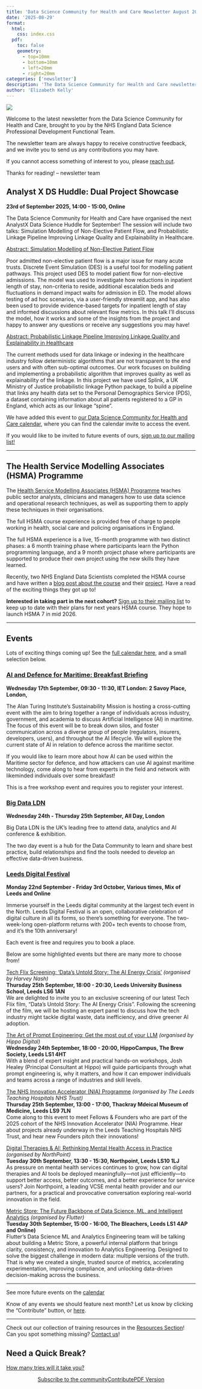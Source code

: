 ```yaml
---
title: 'Data Science Community for Health and Care Newsletter August 2025'
date: '2025-08-29'
format:
  html:
    css: index.css
  pdf:
    toc: false
    geometry: 
      - top=10mm
      - bottom=10mm
      - left=20mm
      - right=20mm
categories: ['newsletter']
description: 'The Data Science Community for Health and Care newsletter for August 2025'
author: 'Elizabeth Kelly'
---
```


![](../../images/banner_august.png)

Welcome to the latest newsletter from the Data Science Community for Health and Care, brought to you by the NHS England Data Science Professional Development Functional Team. 

The newsletter team are always happy to receive constructive feedback, and we invite you to send us any contributions you may have. 

If you cannot access something of interest to you, please [reach out](https://github.com/nhsengland/datascience-pd-newsletter/issues/new){target="_blank"}. 

Thanks for reading! – newsletter team

<div class="section-heading">
# Analyst X DS Huddle: Dual Project Showcase 
</div>
**23rd of September 2025, 14:00 - 15:00, Online**

The Data Science Community for Health and Care have organised the next AnalystX Data Science Huddle for September! The session will include two talks: Simulation Modelling of Non-Elective Patient Flow, and Probabilistic Linkage Pipeline Improving Linkage Quality and Explainability in Healthcare. 

<u>Abstract: Simulation Modelling of Non-Elective Patient Flow</u>

Poor admitted non-elective patient flow is a major issue for many acute trusts. Discrete Event Simulation (DES) is a useful tool for modelling patient pathways. This project used DES to model patient flow for non-elective admissions. The model was used to investigate how reductions in inpatient length of stay, non-criteria to reside, additional escalation beds and fluctuations in demand impact waits for admission in ED. The model allows testing of ad hoc scenarios, via a user-friendly streamlit app, and has also been used to provide evidence-based targets for inpatient length of stay and informed discussions about relevant flow metrics. In this talk I'll discuss the model, how it works and some of the insights from the project and happy to answer any questions or receive any suggestions you may have!

<u>Abstract: Probabilistic Linkage Pipeline Improving Linkage Quality and Explainability in Healthcare</u>

The current methods used for data linkage or indexing in the healthcare industry follow deterministic algorithms that are not transparent to the end users and with often sub-optimal outcomes. Our work focuses on building and implementing a probabilistic algorithm that improves quality as well as explainability of the linkage. In this project we have used Splink, a UK Ministry of Justice probabilistic linkage Python package, to build a pipeline that links any health data set to the Personal Demographics Service (PDS), a dataset containing information about all patients registered to a GP in England, which acts as our linkage “spine”.


We have added this event to [our Data Science Community for Health and Care calendar](https://future.nhs.uk/DataAnalytics/view?objectID=1253649){target="_blank"}, where you can find the calendar invite to access the event.

If you would like to be invited to future events of ours, [sign up to our mailing list!](https://forms.office.com/pages/responsepage.aspx?id=slTDN7CF9UeyIge0jXdO48pr_29hyJFKpCZ7SYYvjeFUNUVPMUk0STlDRlJMNklIWEI3V0NZVTZXVS4u&route=shorturl){target="_blank"}  

___

<div class="section-heading">
# The Health Service Modelling Associates (HSMA) Programme
</div>

The [Health Service Modelling Associates (HSMA) Programme](https://hsma.co.uk/){target="_blank"} teaches public sector analysts, clinicians and managers how to use data science and operational research techniques, as well as supporting them to apply these techniques in their organisations.

The full HSMA course experience is provided free of charge to people working in health, social care and policing organisations in England.

The full HSMA experience is a live, 15-month programme with two distinct phases: a 6 month training phase where participants learn the Python programming language, and a 9 month project phase where participants are supported to produce their own project using the new skills they have learned.  

Recently, two NHS England Data Scientists completed the HSMA course and have written a [blog post about the course](https://nhsengland.github.io/datascience/articles/2025/06/27/hsma-waiting-lists/){target="_blank"} and their [project](https://nhsengland.github.io/datascience/our_work/hsma-wlmds/){target="_blank"}. Have a read of the exciting things they got up to!  

**Interested in taking part in the next cohort?** [Sign up to their mailing list](https://hsma.co.uk/#:~:text=If%20you%20are%20interested%20in%20being%20kept%20up%20to%20date%20with%20our%20plans%20for%20the%20next%20round%20of%20HSMA%20via%20our%20mailing%20list%2C%20please%20drop%20us%20an%20email.){target="_blank"} to keep up to date with their plans for next years HSMA course. They hope to launch HSMA 7 in mid 2026.    

___

<div class="section-heading">
# Events
</div>
Lots of exciting things coming up! See the [full calendar here](https://future.nhs.uk/DataAnalytics/view?objectID=861745){target="_blank"}, and a small selection below.

### [AI and Defence for Maritime: Breakfast Briefing](https://www.turing.ac.uk/events/ai-and-defence-maritime-breakfast-briefing){target="_blank"}
**Wednesday 17th September, 09:30 - 11:30, IET London: 2 Savoy Place, London,**

The Alan Turing Institute’s Sustainability Mission is hosting a cross-cutting event with the aim to bring together a range of individuals across industry, government, and academia to discuss Artificial Intelligence (AI) in maritime.  The focus of this event will be to break down silos, and foster communication across a diverse group of people (regulators, insurers, developers, users), and throughout the AI lifecycle. We will explore the current state of AI in relation to defence across the maritime sector.

If you would like to learn more about how AI can be used within the Maritime sector for defence, and how attackers can use AI against maritime technology, come along to hear from experts in the field and network with likeminded individuals over some breakfast!

This is a free workshop event and requires you to register your interest.

### [Big Data LDN](https://www.bigdataldn.com/en-gb.html){target="_blank"}
**Wednesday 24th - Thursday 25th September, All Day, London**

Big Data LDN is the UK’s leading free to attend data, analytics and AI conference & exhibition.

The two day event is a hub for the Data Community to learn and share best practice, build relationships and find the tools needed to develop an effective data-driven business.


### [Leeds Digital Festival](https://leedsdigitalfestival.org/){target="_blank"}
**Monday 22nd September - Friday 3rd October, Various times, Mix of Leeds and Online**

Immerse yourself in the Leeds digital community at the largest tech event in the North. Leeds Digital Festival is an open, collaborative celebration of digital culture in all its forms, so there’s something for everyone. The two-week-long open-platform returns with 200+ tech events to choose from, and it's the 10th anniversary! 

Each event is free and requires you to book a place. 

Below are some highlighted events but there are many more to choose from!

[Tech Flix Screening: ‘Data’s Untold Story: The AI Energy Crisis’](https://leedsdigitalfestival.org/events/tech-flix-screening-datas-untold-story-the-ai-energy-crisis/){target="_blank"} *(organised by Harvey Nash)*   
**Thursday 25th September, 18:00 - 20:30, Leeds University Business School, Leeds LS6 1AN**  
We are delighted to invite you to an exclusive screening of our latest Tech Flix film, “Data’s Untold Story: The AI Energy Crisis”. Following the screening of the film, we will be hosting an expert panel to discuss how the tech industry might tackle digital waste, data inefficiency, and drive greener AI adoption.

[The Art of Prompt Engineering: Get the most out of your LLM](https://leedsdigitalfestival.org/events/the-art-of-prompt-engineering-get-the-most-out-of-your-llm/){target="_blank"} *(organised by Hippo Digital)*  
**Wednesday 24th September, 18:00 - 20:00, HippoCampus, The Brew Society, Leeds LS1 4HT**  
With a blend of expert insight and practical hands-on workshops, Josh Healey (Principal Consultant at Hippo) will guide participants through what prompt engineering is, why it matters, and how it can empower individuals and teams across a range of industries and skill levels.  

[The NHS Innovation Accelerator (NIA) Programme](https://leedsdigitalfestival.org/events/the-nhs-innovation-accelerator-nia-programme/){target="_blank"} *(organised by The Leeds Teaching Hospitals NHS Trust)*   
**Thursday 25th September, 13:00 - 17:00, Thackray Mdeical Museum of Medicine, Leeds LS9 7LN**    
Come along to this event to meet Fellows & Founders who are part of the 2025 cohort of the NHS Innovation Accelerator (NIA) Programme. Hear about projects already underway in the Leeds Teaching Hospitals NHS Trust, and hear new Founders pitch their innovations!

[Digital Therapies & AI: Rethinking Mental Health Access in Practice](https://leedsdigitalfestival.org/events/digital-therapies-ai-rethinking-mental-health-access-in-practice/){target="_blank"} *(organised by NorthPoint)*  
**Tuesday 30th September, 13:30 - 15:30, Northpoint, Leeds LS10 1LJ**  
As pressure on mental health services continues to grow, how can digital therapies and AI tools be deployed meaningfully—not just efficiently—to support better access, better outcomes, and a better experience for service users? Join Northpoint, a leading VCSE mental health provider and our partners, for a practical and provocative conversation exploring real-world innovation in the field.  

[Metric Store: The Future Backbone of Data Science, ML, and Intelligent Analytics](https://leedsdigitalfestival.org/events/metric-store-the-future-backbone-of-data-science-ml-and-intelligent-analytics/){target="_blank"} *(organised by Flutter)*  
**Tuesday 30th September, 15:00 - 16:00, The Bleachers, Leeds LS1 4AP and Online)**  
Flutter’s Data Science ML and Analytics Engineering team will be talking about building a Metric Store, a powerful internal platform that brings clarity, consistency, and innovation to Analytics Engineering. Designed to solve the biggest challenge in modern data: multiple versions of the truth. That is why we created a single, trusted source of metrics, accelerating experimentation, improving compliance, and unlocking data-driven decision-making across the business.  

___

See more future events on the [calendar](https://future.nhs.uk/DataAnalytics/view?objectID=861745){target="_blank"}

Know of any events we should feature next month? Let us know by clicking the "Contribute" button, or [here](https://github.com/nhsengland/datascience-pd-newsletter/issues/new?assignees=&labels=&projects=&template=suggest-some-newsletter-content-.md&title=){target="_blank"}.

___

Check out our collection of training resources in the [Resources Section](https://future.nhs.uk/DataAnalytics/view?objectID=861745){target="_blank"}! Can you spot something missing? [Contact us](mailto:datascience@nhs.net)!

<div class="section-heading">
# Need a Quick Break?
</div>

[How many tries will it take you?](custom_wordle_link){target="_blank"}



<div style="text-align: center;">

[Subscribe to the community](https://forms.office.com/pages/responsepage.aspx?id=slTDN7CF9UeyIge0jXdO48pr_29hyJFKpCZ7SYYvjeFUNUVPMUk0STlDRlJMNklIWEI3V0NZVTZXVS4u&route=shorturl){.btn-action-primary .btn-action .btn .btn-success .btn-lg role="button"}[Contribute](https://github.com/nhsengland/datascience-pd-newsletter/issues/new?assignees=&labels=&projects=&template=suggest-some-newsletter-content-.md&title=){.btn-action-primary .btn-action .btn .btn-info .btn-lg role="button" target="_blank"}[PDF Version](./newsletter.pdf){.btn-action-primary .btn-action .btn .btn-info .btn-lg role="button" target="_blank"}
</div>

